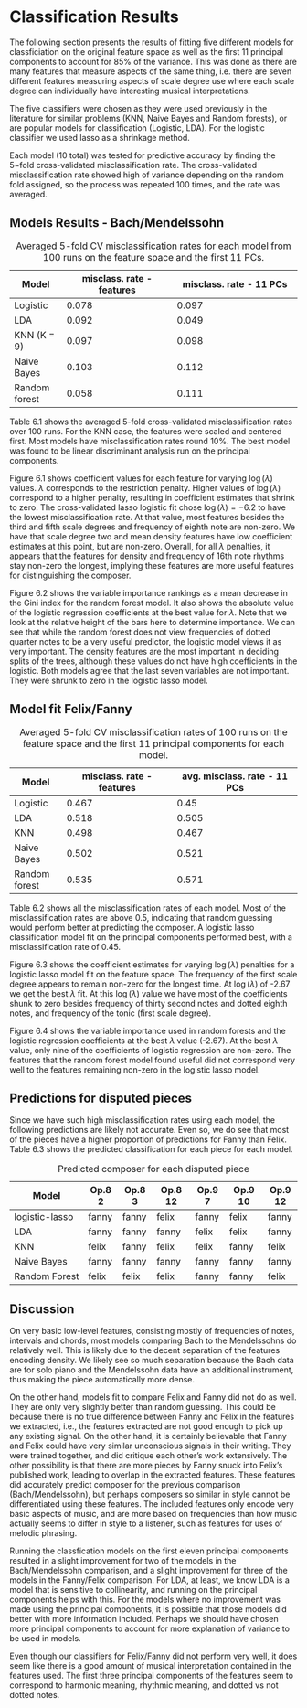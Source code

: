 # Classification Results

The following section presents the results of fitting five different models for classficiation on the original feature space as well as the first 11 principal components to account for 85% of the variance. This was done as there are many features that measure aspects of the same thing, i.e. there are seven different features measuring aspects of scale degree use where each scale degree can individually have interesting musical interpretations.

The five classifiers were chosen as they were used previously in the literature for similar problems (KNN, Naive Bayes and Random forests), or are popular models for classification (Logistic, LDA). For the logistic classifier we used lasso as a shrinkage method.

Each model (10 total) was tested for predictive accuracy by finding the $5-$fold cross-validated misclassification rate. The cross-validated misclassification rate showed high of variance depending on the random fold assigned, so the process was repeated 100 times, and the rate was averaged. 

## Models Results - Bach/Mendelssohn


Model        | misclass. rate - features | misclass. rate -  11 PCs 
-------------|---------------------------|-------------------------------
Logistic     | 0.078                     | 0.097
LDA          | 0.092                     | 0.049
KNN  (K = 9) | 0.097                     | 0.098 
Naive Bayes  | 0.103                     | 0.112
Random forest| 0.058                     | 0.111

Table: Averaged 5-fold CV misclassification rates for each model from 100 runs on the feature space and the first 11 PCs. 


Table 6.1 shows the averaged 5-fold cross-validated misclassification rates over 100 runs. For the KNN case, the features were scaled and centered first. Most models have misclassification rates round 10%. The best model was found to be linear discriminant analysis run on the principal components. 


 Figure 6.1 shows coefficient values for each feature for varying $\log(\lambda)$ values. $\lambda$ corresponds to the restriction penalty. Higher values of $\log(\lambda)$ correspond to a higher penalty, resulting in coefficient estimates that shrink to zero. The cross-validated lasso logistic fit chose $\log(\lambda) = -6.2$ to have the lowest misclassification rate. At that value, most features besides the third and fifth scale degrees and frequency of eighth note are non-zero. We have that scale degree two and mean density features have low coefficient estimates at this point, but are non-zero. Overall, for all $\lambda$ penalties, it appears that the features for density and frequency of 16th note rhythms stay non-zero the longest, implying these features are more useful features for distinguishing the composer.

<!--
Figure 6.1 shows the misclassification rates corresponding to different values of $\log(\lambda)$ in the logistic lasso model. As the $\log(\lambda)$ increases, the coefficients of each of the features start approaching zero. They do this at different times and rates.

The left dotted line represents the minimum lambda, and the right line represents the lambda within one standard deviation. It is a more restricted model that can guard against over fitting, but is not used here. --> 

\begin{figure}[H]
\centering
\includegraphics[scale = .6]{images/lasso_coef_b.pdf}
\caption{Bach/Mendelssohn lasso logistic regression coefficients for changing $\lambda$ penalty values. The vertical line represents the value of best $\lambda$.}
\label{subd}
\end{figure}

<!--
\begin{figure}[h]
\centering
\includegraphics[scale = .5]{images/loglambda_b.pdf}
\caption{Cross-validated misclassification rates for different lambdas}
\label{subd}
\end{figure}
-->

<!--
We also fit a lasso logistic model on the first 11 principal components. This resulted in an optimal $\log(\lambda)$ of $-3.8$, and a resulting misclassification rate of 0.097. -->

\begin{figure}[H]
\centering
\includegraphics[scale = .5]{images/var_imp_rflog_b.pdf}
\caption{Random forest variable importance and logistic regression coefficients and best $\lambda$ Bach/Mendelssohn.}
\label{subd}
\end{figure}

Figure 6.2 shows the variable importance rankings as a mean decrease in the Gini index for the random forest model. It also shows the absolute value of the logistic regression coefficients at the best value for $\lambda$. Note that we look at the relative height of the bars here to determine importance. We can see that while the random forest does not view frequencies of dotted quarter notes to be a very useful predictor, the logistic model views it as very important. The density features are the most important in deciding splits of the trees, although these values do not have high coefficients in the logistic. Both models agree that the last seven variables are not important. They were shrunk to zero in the logistic lasso model. 



<!-- =========================================================== -->
<!-- =========================================================== -->
<!-- =========================================================== -->

## Model fit Felix/Fanny

Model        | misclass. rate - features | avg. misclass. rate -  11 PCs 
-------------|---------------------------|-------------------------------
Logistic     | 0.467                     | 0.45
LDA          | 0.518                     | 0.505
KNN          | 0.498                     | 0.467
Naive Bayes  | 0.502                     | 0.521
Random forest| 0.535                     | 0.571

Table: Averaged 5-fold CV misclassification rates of 100 runs on the feature space and the first 11 principal components for each model. 

Table 6.2 shows all the misclassification rates of each model. Most of the misclassification rates are above 0.5, indicating that random guessing would perform better at predicting the composer. A logistic lasso classification model fit on the principal components performed best, with a misclassification rate of 0.45. <!-- The $\log(\lambda)$ penalty associated with this rate was -3.21. -->

\begin{figure}[H]
\centering
\includegraphics[scale = .6]{images/loglambda_f.pdf}
\caption{Fanny/Felix lasso logistic regression coefficients for changing $\lambda$ penalty values. The vertical line represents the value of best $\lambda$.}
\label{subd}
\end{figure}

Figure 6.3 shows the coefficient estimates for varying $\log(\lambda)$ penalties for a logistic lasso model fit on the feature space. The frequency of the first scale degree appears to remain non-zero for the longest time. At $\log(\lambda)$ of -2.67 we get the best $\lambda$ fit. At this $\log(\lambda)$ value we have most of the coefficients shunk to zero besides frequency of thirty second notes and dotted eighth notes, and frequency of the tonic (first scale degree). 

<!--
\begin{figure}[H]
\centering
\includegraphics[scale = .5]{images/loglambda_f.pdf}
\caption{Cross-validated misclassification rates for different lambdas}
\label{subd}
\end{figure} 
Figure X shows the misclassification rates for varying values of log(lambda). Most rates are well above 0.5 (the error for a coin toss), although at log(lambda) of -2.8 we have the lowest misclassification error of 0.517.
When fit on the first eleven principal components, we have a lower misclassification rate. Figure X shows the misclassification errors for varying log(lambda). At -3.21 we have the lowest misclassification rate. 
\begin{figure}[H]
\centering
\includegraphics[scale = .6]{images/pca_loglambda_f.pdf}
\caption{Cross-validated misclassification rates for different lambdas}
\label{subd}
\end{figure}
\begin{figure}[H]
\centering
\includegraphics[scale = .5]{images/varImp_f.pdf}
\caption{Variable importance for a random forest model Fanny/Felix}
\label{subd}
\end{figure}-->

\begin{figure}[H]
\centering
\includegraphics[scale = .5]{images/var_imp_rflog_f.pdf}
\caption{Random forest variable importance and logistic regression coefficients and best $\lambda$ Fanny/Felix.}
\label{subd}
\end{figure}

Figure 6.4 shows the variable importance used in random forests and the logistic regression coefficients at the best $\lambda$ value (-2.67). At the best $\lambda$ value, only nine of the coefficients of logistic regression are non-zero. The features that the random forest model found useful did not correspond very well to the features remaining non-zero in the logistic lasso model. 

<!-- =========================================================== -->
<!-- =========================================================== -->
<!-- =========================================================== -->

## Predictions for disputed pieces 

Since we have such high misclassification rates using each model, the following predictions are likely not accurate. Even so, we do see that most of the pieces have a higher proportion of predictions for Fanny than Felix. Table 6.3 shows the predicted classification for each piece for each model. 

Model            | Op.8 2 | Op.8 3 | Op.8 12 | Op.9 7 | Op.9 10 | Op.9 12
-----------------|--------|--------|---------|--------|---------|--------
logistic-lasso   | fanny  | fanny  | felix   | fanny  | felix   |fanny
LDA              | fanny  | fanny  | fanny   | felix  | felix   |fanny
KNN              | felix  | fanny  | felix   | felix  | fanny   |felix
Naive Bayes      | fanny  | fanny  | fanny   | fanny  | fanny   |fanny
Random Forest    | felix  | felix  | felix   | fanny  | fanny   |felix

Table: Predicted composer for each disputed piece

## Discussion

On very basic low-level features, consisting mostly of frequencies of notes, intervals and chords, most models comparing Bach to the Mendelssohns do relatively well. This is likely due to the decent separation of the features encoding density. We likely see so much separation because the Bach data are for solo piano and the Mendelssohn data have an additional instrument, thus making the piece automatically more dense. 

On the other hand, models fit to compare Felix and Fanny did not do as well. They are only very slightly better than random guessing. This could be because there is no true difference between Fanny and Felix in the features we extracted, i.e., the features extracted are not good enough to pick up any existing signal. On the other hand, it is certainly believable that Fanny and Felix could have very similar unconscious signals in their writing. They were trained together, and did critique each other's work extensively. The other possibility is that there are more pieces by Fanny snuck into Felix's published work, leading to overlap in the extracted features.  These features did accurately predict composer for the previous comparison (Bach/Mendelssohn), but perhaps composers so similar in style cannot be differentiated using these features. The included features only encode very basic aspects of music, and are more based on frequencies than how music actually seems to differ in style to a listener, such as features for uses of melodic phrasing. 

Running the classfication models on the first eleven principal components resulted in a slight improvement for two of the models in the Bach/Mendelssohn comparison, and a slight improvement for three of the models in the Fanny/Felix comparison. For LDA, at least, we know LDA is a model that is sensitive to collinearity, and running on the principal components helps with this. For the models where no improvement was made using the principal components, it is possible that those models did better with more information included. Perhaps we should have chosen more principal components to account for more explanation of variance to be used in models. 

Even though our classifiers for Felix/Fanny did not perform very well, it does seem like there is a good amount of musical interpretation contained in the features used. The first three principal components of the features seem to correspond to harmonic meaning, rhythmic meaning, and dotted vs not dotted notes. 





  